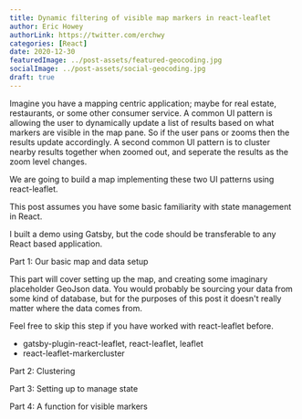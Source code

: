 ```yaml
---
title: Dynamic filtering of visible map markers in react-leaflet
author: Eric Howey
authorLink: https://twitter.com/erchwy
categories: [React]
date: 2020-12-30
featuredImage: ../post-assets/featured-geocoding.jpg
socialImage: ../post-assets/social-geocoding.jpg
draft: true
---
```


Imagine you have a mapping centric application; maybe for real estate, restaurants, or some other consumer service. A common UI pattern is allowing the user to dynamically update a list of results based on what markers are visible in the map pane. So if the user pans or zooms then the results update accordingly. A second common UI pattern is to cluster nearby results together when zoomed out, and seperate the results as the zoom level changes.

We are going to build a map implementing these two UI patterns using react-leaflet.

This post assumes you have some basic familiarity with state management in React.

I built a demo using Gatsby, but the code should be transferable to any React based application.

Part 1: Our basic map and data setup

This part will cover setting up the map, and creating some imaginary placeholder GeoJson data. You would probably be sourcing your data from some kind of database, but for the purposes of this post it doesn't really matter where the data comes from.

Feel free to skip this step if you have worked with react-leaflet before.

- gatsby-plugin-react-leaflet, react-leaflet, leaflet
- react-leaflet-markercluster

Part 2: Clustering

Part 3: Setting up to manage state

Part 4: A function for visible markers
